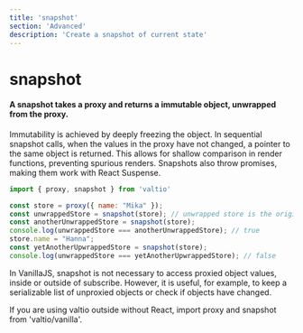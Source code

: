 ```yaml
---
title: 'snapshot'
section: 'Advanced'
description: 'Create a snapshot of current state'
---
```


# snapshot

#### A snapshot takes a proxy and returns a immutable object, unwrapped from the proxy.   
  
Immutability is achieved by deeply freezing the object. In sequential snapshot calls, when the values in the proxy have not changed, a pointer to the same object is returned. This allows for shallow comparison in render functions, preventing spurious renders. Snapshots also throw promises, making them work with React Suspense.

```jsx
import { proxy, snapshot } from 'valtio'

const store = proxy({ name: "Mika" });
const unwrappedStore = snapshot(store); // unwrapped store is the original object, unproxied
const anotherUnwrappedStore = snapshot(store);
console.log(unwrappedStore === anotherUnwrappedStore); // true
store.name = "Hanna";
const yetAnotherUpwrappedStore = snapshot(store);
console.log(unwrappedStore === yetAnotherUpwrappedStore); // false
```

In VanillaJS, snapshot is not necessary to access proxied object values, inside or outside of subscribe. However, it is useful, for example, to keep a serializable list of unproxied objects or check if objects have changed.

If you are using valtio outside without React, import proxy and snapshot from 'valtio/vanilla'.


